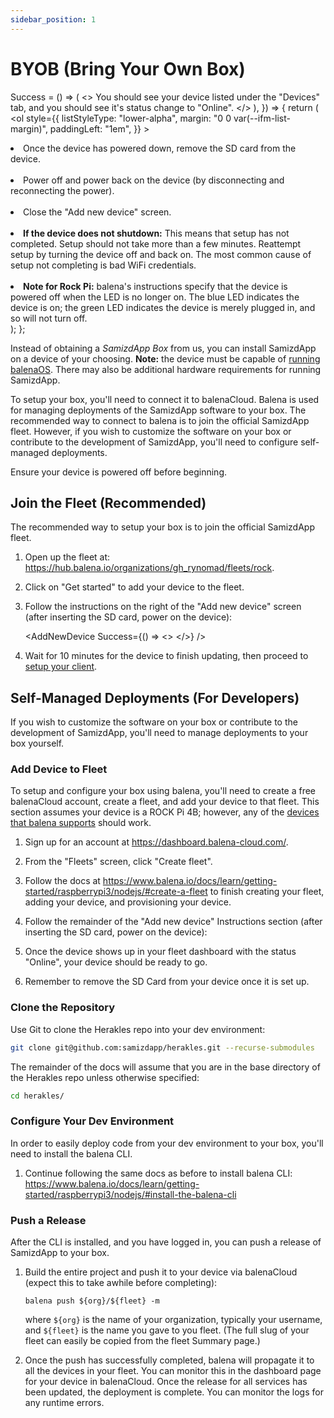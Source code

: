 ```yaml
---
sidebar_position: 1
---
```


# BYOB (Bring Your Own Box)

  Success = () => (
    <>
      You should see your device listed under the "Devices" tab, and you should
      see it's status change to "Online".
    </>
  ),
}) => {
  return (
    <ol
      style={{
        listStyleType: "lower-alpha",
        margin: "0 0 var(--ifm-list-margin)",
        paddingLeft: "1em",
      }}
    >
      <li>
        Once the device has powered down, remove the SD card from the device.
      </li>
      <br />
      <li>
        Power off and power back on the device (by disconnecting and
        reconnecting the power).
      </li>
      <br />
      <li>
        Close the "Add new device" screen. <Success />
      </li>
      <br />
      <li>
        <strong>If the device does not shutdown:</strong> This means that setup
        has not completed. Setup should not take more than a few minutes.
        Reattempt setup by turning the device off and back on. The most common
        cause of setup not completing is bad WiFi credentials.
      </li>
      <br />
      <li>
        <strong>Note for Rock Pi:</strong> balena's instructions specify that
        the device is powered off when the LED is no longer on. The blue LED
        indicates the device is on; the green LED indicates the device is merely
        plugged in, and so will not turn off.
      </li>
    </ol>
  );
};

Instead of obtaining a _SamizdApp Box_ from us, you can install SamizdApp on a
device of your choosing. **Note:** the device must be capable of
[running balenaOS](https://www.balena.io/os/docs/supported-boards/). There may
also be additional hardware requirements for running SamizdApp.

To setup your box, you'll need to connect it to balenaCloud. Balena is used
for managing deployments of the SamizdApp software to your box. The
recommended way to connect to balena is to join the official SamizdApp fleet.
However, if you wish to customize the software on your box or contribute to
the development of SamizdApp, you'll need to configure self-managed
deployments.

Ensure your device is powered off before beginning.

## Join the Fleet (Recommended)

The recommended way to setup your box is to join the official SamizdApp
fleet.

1. Open up the fleet at:
   https://hub.balena.io/organizations/gh_rynomad/fleets/rock.
2. Click on "Get started" to add your device to the fleet.
3. Follow the instructions on the right of the "Add new device" screen
   (after inserting the SD card, power on the device):

   <AddNewDevice Success={() => <> </>} />

4. Wait for 10 minutes for the device to finish updating, then proceed
   to <a href="setup-client">setup your client</a>.

## Self-Managed Deployments (For Developers)

If you wish to customize the software on your box or contribute to the
development of SamizdApp, you'll need to manage deployments to your box
yourself.

### Add Device to Fleet

To setup and configure your box using balena, you'll need to create a free
balenaCloud account, create a fleet, and add your device to that fleet.
This section assumes your device is a ROCK Pi 4B; however, any of the
[devices that balena supports](https://www.balena.io/docs/reference/hardware/devices/)
should work.

1. Sign up for an account at https://dashboard.balena-cloud.com/.
2. From the "Fleets" screen, click "Create fleet".
3. Follow the docs at
   https://www.balena.io/docs/learn/getting-started/raspberrypi3/nodejs/#create-a-fleet
   to finish creating your fleet, adding your device, and provisioning your
   device.
4. Follow the remainder of the "Add new device" Instructions section
   (after inserting the SD card, power on the device):

   <AddNewDevice />

5. Once the device shows up in your fleet dashboard with the status "Online",
   your device should be ready to go.
6. Remember to remove the SD Card from your device once it is set up.

### Clone the Repository

Use Git to clone the Herakles repo into your dev environment:

```bash
git clone git@github.com:samizdapp/herakles.git --recurse-submodules
```

The remainder of the docs will assume that you are in the base directory of
the Herakles repo unless otherwise specified:

```bash
cd herakles/
```

### Configure Your Dev Environment

In order to easily deploy code from your dev environment to your box, you'll
need to install the balena CLI.

1. Continue following the same docs as before to install balena CLI:
   https://www.balena.io/docs/learn/getting-started/raspberrypi3/nodejs/#install-the-balena-cli

### Push a Release

After the CLI is installed, and you have logged in, you can push a release of
SamizdApp to your box.

1. Build the entire project and push it to your device via balenaCloud (expect
   this to take awhile before completing):

   ```
   balena push ${org}/${fleet} -m
   ```

   where `${org}` is the name of your organization, typically your username,
   and `${fleet}` is the name you gave to you fleet. (The full slug of your
   fleet can easily be copied from the fleet Summary page.)

2. Once the push has successfully completed, balena will propagate it to all
   the devices in your fleet. You can monitor this in the dashboard page for
   your device in balenaCloud. Once the release for all services has been
   updated, the deployment is complete. You can monitor the logs for any
   runtime errors.
